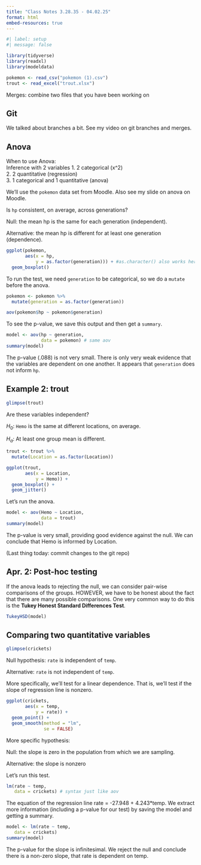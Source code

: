 ```yaml
---
title: "Class Notes 3.28.35 - 04.02.25"
format: html
embed-resources: true
---
```


```r
#| label: setup
#| message: false

library(tidyverse)
library(readxl)
library(modeldata)

pokemon <- read_csv("pokemon (1).csv")
trout <- read_excel("trout.xlsx")
```

Merges: combine two files that you have been working on

## Git

We talked about branches a bit. See my video on git branches and merges. 

## Anova

When to use Anova:  
Inference with 2 variables
1. 2 categorical (x^2)  
2. 2 quantitative (regression)  
3. 1 categorical and 1 quantitative (anova)  

We'll use the `pokemon` data set from Moodle. Also see my slide on anova on Moodle.

Is `hp` consistent, on average, across generations?

Null: the mean hp is the same for each generation (independent).

Alternative: the mean hp is different for at least one generation (dependence).

```r
ggplot(pokemon,
       aes(x = hp,
           y = as.factor(generation))) + #as.character() also works here
  geom_boxplot()
```

To run the test, we need `generation` to be categorical, so we do a `mutate` before the anova.

```r
pokemon <- pokemon %>% 
  mutate(generation = as.factor(generation))

aov(pokemon$hp ~ pokemon$generation)
```

To see the p-value, we save this output and then get a `summary`.

```r
model <- aov(hp ~ generation, 
             data = pokemon) # same aov
summary(model)
```

The p-value (.088) is not very small. There is only very weak evidence that the variables are dependent on one another. It appears that `generation` does not inform `hp`.

## Example 2: trout

```r
glimpse(trout)
```

Are these variables independent?

$H_0:$ `Hemo` is the same at different locations, on average.

$H_a:$ At least one group mean is different.

```r
trout <- trout %>% 
  mutate(Location = as.factor(Location))

ggplot(trout,
       aes(x = Location,
           y = Hemo)) + 
  geom_boxplot() + 
  geom_jitter()
```

Let's run the anova.

```r
model <- aov(Hemo ~ Location,
             data = trout)
summary(model)
```

The p-value is very small, providing good evidence against the null. We can conclude that Hemo is informed by Location.

(Last thing today: commit changes to the git repo) 

## Apr. 2: Post-hoc testing

If the anova leads to rejecting the null, we can consider pair-wise comparisons of the groups. HOWEVER, we have to be honest about the fact that there are many possible comparisons. One very common way to do this is the **Tukey Honest Standard Differences Test**.

```r
TukeyHSD(model)
```

## Comparing two quantitative variables

```r
glimpse(crickets)
```

Null hypothesis: `rate` is independent of `temp`.

Alternative: `rate` is not independent of `temp`.

More specifically, we'll test for a linear dependence. That is, we'll test if the slope of regression line is nonzero.

```r
ggplot(crickets, 
       aes(x = temp,
           y = rate)) + 
  geom_point() + 
  geom_smooth(method = "lm",
              se = FALSE)
```

More specific hypothesis:

Null: the slope is zero in the population from which we are sampling.

Alternative: the slope is nonzero

Let's run this test.

```r
lm(rate ~ temp,
   data = crickets) # syntax just like aov
```

The equation of the regression line rate = -27.948 + 4.243*temp. We extract more information (including a p-value for our test) by saving the model and getting a summary.

```r
model <- lm(rate ~ temp,
   data = crickets)
summary(model)
```

The p-value for the slope is infinitesimal. We reject the null and conclude there is a non-zero slope, that rate is dependent on temp.






